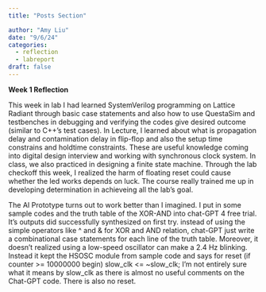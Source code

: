 ```yaml
---
title: "Posts Section"

author: "Amy Liu"
date: "9/6/24"
categories:
  - reflection
  - labreport
draft: false
---
```

**Week 1 Reflection**<br>

This week in lab I had learned SystemVerilog programming on Lattice Radiant through basic case statements 
and also how to use QuestaSim and testbenches in debugging and verifying the codes give desired outcome (similar to C++'s test cases).
In Lecture, I learned about what is propagation delay and contamination delay in flip-flop and also the setup time constrains and holdtime constraints.
These are useful knowledge coming into digital design interview and working with synchronous clock system. In class, we also practiced in designing a finite state machine.
Through the lab checkoff this week, I realized the harm of floating reset could cause whether the led works depends on luck.
The course really trained me up in developing determination in achieveing all the lab's goal. 

The AI Prototype turns out to work better than I imagined. I put in some sample codes and the truth table of the XOR-AND into chat-GPT 4 free trial. It's outputs did successfully synthesized on first try.
instead of using the simple operators like ^ and & for XOR and AND relation, chat-GPT just write a combinational case statements for each line of the truth table.
Moreover, it doesn't realized using a low-speed oscillator can make a 2.4 Hz blinking. Instead it kept the HSOSC module from sample code and says for reset (if counter >= 10000000 begin) slow_clk <= ~slow_clk;
I'm not entirely sure what it means by slow_clk as there is almost no useful comments on the Chat-GPT code. There is also no reset. 

‌